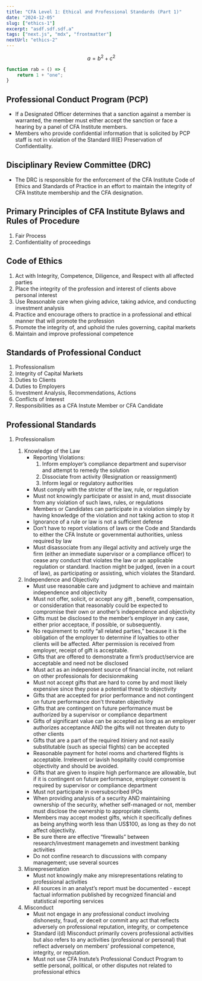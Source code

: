 ---
title: "CFA Level 1: Ethical and Professional Standards (Part 1)"
date: "2024-12-05"
slug: ["ethics-1"]
excerpt: "asdf.sdf.sdf.a"
tags: ["next.js", "mdx", "frontmatter"]
nextUrl: "ethics-2"
---

```math
a = b^2 + c^2
```

```js
function rab = () => {
    return 1 + "one";
}

```

## Professional Conduct Program (PCP)

- If a Designated Officer determines that a sanction against a member is warranted, the member must either accept the sanction or face a hearing by a panel of CFA Institute members.
- Members who provide confidential information that is solicited by PCP staff is not in violation of the Standard III(E) Preservation of Confidentiality.

## Disciplinary Review Committee (DRC)

- The DRC is responsible for the enforcement of the CFA Institute Code of Ethics and Standards of Practice in an effort to maintain the integrity of CFA Institute membership and the CFA designation.

## Primary Principles of CFA Institute Bylaws and Rules of Procedure

1.  Fair Process
2.  Confidentiality of proceedings

## Code of Ethics

1.  Act with Integrity, Competence, Diligence, and Respect with all affected parties
2.  Place the integrity of the profession and interest of clients above personal interest
3.  Use Reasonable care when giving advice, taking advice, and conducting investment analysis
4.  Practice and encourage others to practice in a professional and ethical manner that will promote the profession
5.  Promote the integrity of, and uphold the rules governing, capital markets
6.  Maintain and improve professional competence

## Standards of Professional Conduct

1.  Professionalism
2.  Integrity of Capital Markets
3.  Duties to Clients
4.  Duties to Employers
5.  Investment Analysis, Recommendations, Actions
6.  Conflicts of Interest
7.  Responsibilities as a CFA Instute Member or CFA Candidate

## Professional Standards

1.  Professionalism

    1.  Knowledge of the Law
        - Reporting Violations:
          1.  Inform employer’s compliance department and supervisor and attempt to remedy the solution
          2.  Dissociate from activity (Resignation or reassignment)
          3.  Inform legal or regulatory authorities
        - Must comply with the stricter of the law, rule, or regulation
        - Must not knowingly participate or assist in and, must dissociate from any violation of such laws, rules, or regulations
        - Members or Candidates can participate in a violation simply by having knowledge of the violation and not taking action to stop it
        - Ignorance of a rule or law is not a sufficient defense
        - Don’t have to report violations of laws or the Code and Standards to either the CFA Instute or governmental authorities, unless required by law
        - Must disassociate from any illegal activity and actively urge the firm (either an immediate supervisor or a compliance officer) to cease any conduct that violates the law or an applicable regulation or standard. Inaction might be judged, (even in a court of law), as participating or assisting, which violates the Standard.
    2.  Independence and Objectivity
        - Must use reasonable care and judgment to achieve and maintain independence and objectivity
        - Must not offer, solicit, or accept any gift , benefit, compensation, or consideration that reasonably could be expected to compromise their own or another’s independence and objectivity
        - Gifts must be disclosed to the member’s employer in any case, either prior acceptace, if possible, or subsequently.
        - No requirement to notify “all related parties,” because it is the obligation of the employer to determine if loyalties to other clients will be affected. After permission is received from employer, receipt of gift is acceptable.
        - Gifts that are offered to demonstrate a firm’s product/service are acceptable and need not be disclosed
        - Must act as an independent source of financial incite, not reliant on other professionals for decisionmaking
        - Must not accept gifts that are hard to come by and most likely expensive since they pose a potential threat to objectivity
        - Gifts that are accepted for prior performance and not contingent on future performance don’t threaten objectivity
        - Gifts that are contingent on future performance must be authorized by a supervisor or compliance department
        - Gifts of significant value can be accepted as long as an employer authorizes acceptance AND the gifts will not threaten duty to other clients
        - Gifts that are a part of the required itiniery and not easily substitutable (such as special flights) can be accepted
        - Reasonable payment for hotel rooms and chartered flights is acceptable. Irrelevent or lavish hospitality could compromise objectivity and should be avoided.
        - Gifts that are given to inspire high performance are allowable, but if it is contingent on future performance, employer consent is required by supervisor or compliance department
        - Must not participate in oversubscribed IPOs
        - When providing analysis of a security AND maintaining ownership of the security, whether self-managed or not, member must disclose the ownership to appropriate clients.
        - Members may accept modest gifts, which it specifically defines as being anything worth less than US$100, as long as they do not affect objectivity.
        - Be sure there are effective “firewalls” between research/investment managemetn and investment banking activities
        - Do not confine research to discussions with company management; use several sources
    3.  Misrepresentation
        - Must not knowingly make any misrepresentations relating to professional activities
        - All sources in an analyst’s report must be documented - except factual information published by recognized financial and statistical reporting services
    4.  Misconduct
        - Must not engage in any professional conduct involving dishonesty, fraud, or deceit or commit any act that reflects adversely on professional reputation, integrity, or competence
        - Standard i(d) Misconduct primarily covers professional activities but also refers to any activities (professional or personal) that reflect adversely on members’ professional competence, integrity, or reputation.
        - Must not use CFA Instute’s Professional Conduct Program to settle personal, political, or other disputes not related to professional ethics
